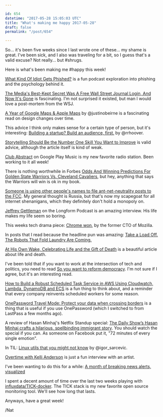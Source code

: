 ```yaml
---

id: 654
datetime: "2017-05-28 15:05:03 UTC"
title: "What's making me happy 2017-05-28"
draft: false
permalink: "/post/654"

---
```


So... it's been five weeks since I last wrote one of these... my shame is great. I've been sick, and I also was traveling for a bit, so I guess that's a valid excuse? Not really... but #shrugs.

Here is what's been making me #happy this week!

[What Kind Of Idiot Gets Phished?](http://pca.st/utEk) is a fun podcast exploration into phishing and the psychology behind it.

[The Media's Best-Kept Secret Was A Free Wall Street Journal Login, And Now It's Gone](https://www.buzzfeed.com/matthewzeitlin/rip-media-media) is fascinating. I'm not surprised it existed, but man I would love a post-mortem from the WSJ.

[A Year of Google Maps & Apple Maps](https://www.justinobeirne.com/a-year-of-google-maps-and-apple-maps) by @justinobeirne is a fascinating read on design changes over time.

This advice I think only makes sense for a certain type of person, but it's interesting: [Building a startup? Build an audience, first.](https://medium.com/@rrhoover/building-a-startup-build-an-audience-first-9fbba4f1fa15?source=ifttt--------------1) by @rrhoover.

[Storytelling Should Be the Number One Skill You Want to Improve](https://themission.co/storytelling-should-be-the-number-one-skill-you-want-to-improve-746c5e7c8afe?source=ifttt--------------1) is valid advice, although the article itself is kind of weak.

[Club Abstract](https://play.google.com/music/r/m/Luytloialhv2zpks2bwekwmlr4y?t=Club_Abstract) on Google Play Music is my new favorite radio station. Been working to it all week!

There is nothing worthwhile in Forbes [Odds And Winning Predictions For Golden State Warriors Vs. Cleveland Cavaliers](https://www.forbes.com/sites/alexkay/2017/05/25/2017-nba-finals-odds-and-winning-predictions-for-golden-state-warriors-vs-cleveland-cavaliers/#7862bfbf7ef7), but hey, anything that says the Warriors will win is ok in my book.

[Someone is using other people's names to file ant-net-neutrality posts to the FCC](https://www.washingtonpost.com/news/the-switch/wp/2017/05/25/somebody-impersonated-these-people-to-criticize-the-fccs-net-neutrality-rules-now-the-victims-are-demanding-answers/). My general thought is Russia, but that's now my scapegoat for all internet shenanigans, which they definitely don't hold a monopoly on.

[Jeffrey Gettleman](http://pca.st/DM6Z) on the Longform Podcast is an amazing interview. His life makes my life seem so boring.

This weeks tech drama piece: [Chrome won](https://andreasgal.com/2017/05/25/chrome-won/), by the former CTO of Mozilla.

In posts that I read because the headline pun was amazing: [Take a Load Off. The Robots That Fold Laundry Are Coming.](https://www.nytimes.com/2017/05/24/business/entrepreneurship-laundroid-self-folding-laundry-machine.html?hp&action=click&pgtype=Homepage&clickSource=story-heading&module=mini-moth&region=top-stories-below&WT.nav=top-stories-below)

[At His Own Wake, Celebrating Life and the Gift of Death](https://www.nytimes.com/2017/05/25/world/canada/euthanasia-bill-john-shields-death.html?hp&action=click&pgtype=Homepage&clickSource=story-heading&module=photo-spot-region&region=top-news&WT.nav=top-news&_r=0) is a beautiful article about life and death.

I've been told that if you want to work at the intersection of tech and politics, you need to read [So you want to reform democracy](https://medium.com/civic-tech-thoughts-from-joshdata/so-you-want-to-reform-democracy-7f3b1ef10597?source=ifttt--------------1). I'm not sure if I agree, but it's an interesting read.

[How to Build a Robust Scheduled Task Service in AWS Using Cloudwatch, Lambda, DynamoDB and ECS](https://www.fin.com/eng-blog/how-to-build-a-robust-scheduled-task-service-in-aws-using-cloudwatch-lambda-dynamodb-ecs) is a fun thing to think about, and a reminder that every company reinvents scheduled workers for some reason.

[OnePassword Travel Mode: Protect your data when crossing borders](https://blog.agilebits.com/2017/05/18/introducing-travel-mode-protect-your-data-when-crossing-borders/) is a thing that is useful if you use OnePassword (which I switched to from LastPass a few months ago).

A review of Hasan Minhaj's Netflix Standup special: [The Daily Show’s Hasan Minhaj crafts a hilarious, spellbinding immigrant story](http://www.avclub.com/review/daily-shows-hasan-minhaj-crafts-hilarious-spellbin-255697). You should watch the special if you can. As someone on Facebook put it, "72 minutes of every single emotion".

In TIL: [Linux utils that you might not know](http://shiroyasha.io/coreutils-that-you-might-not-know.html) by @igor_sarcevic.

[Overtime with Kelli Anderson](http://pca.st/Vp6N) is just a fun interview with an artist.

I've been wanting to do this for a while: [A month of breaking news alerts, visualized](https://www.washingtonpost.com/amphtml/news/politics/wp/2017/05/18/a-month-of-breaking-news-alerts-visualized/)

I spent a decent amount of time over the last two weeks playing with [influxdata/TICK-docker](https://github.com/influxdata/TICK-docker). The TICK stack is my new favorite open source monitoring tool. We'll see how long that lasts.

Anyways, have a great week!

/Nat

